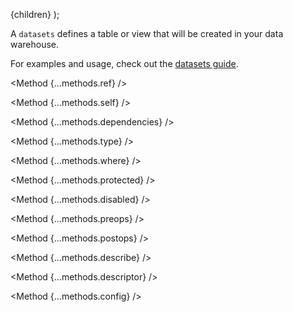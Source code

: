 
  <Documentation title="Datasets reference">{children}</Documentation>
);

A `datasets` defines a table or view that will be created in your data warehouse.

For examples and usage, check out the [datasets guide](/guides/datasets).

<Method {...methods.ref} />

<Method {...methods.self} />

<Method {...methods.dependencies} />

<Method {...methods.type} />

<Method {...methods.where} />

<Method {...methods.protected} />

<Method {...methods.disabled} />

<Method {...methods.preops} />

<Method {...methods.postops} />

<Method {...methods.describe} />

<Method {...methods.descriptor} />

<Method {...methods.config} />
